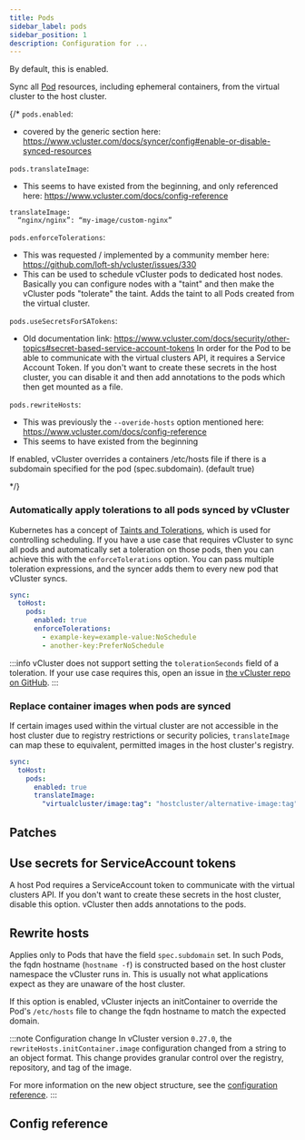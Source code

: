 ```yaml
---
title: Pods
sidebar_label: pods
sidebar_position: 1
description: Configuration for ...
---
```



By default, this is enabled.

Sync all [Pod](https://kubernetes.io/docs/concepts/workloads/pods/) resources, including ephemeral containers, from the virtual cluster to the host cluster.

{/*
`pods.enabled`:
- covered by the generic section here: https://www.vcluster.com/docs/syncer/config#enable-or-disable-synced-resources

`pods.translateImage`:
- This seems to have existed from the beginning, and only referenced here: https://www.vcluster.com/docs/config-reference

```
translateImage:
  “nginx/nginx”: “my-image/custom-nginx”
```

`pods.enforceTolerations`:
- This was requested / implemented by a community member here: https://github.com/loft-sh/vcluster/issues/330
- This can be used to schedule vCluster pods to dedicated host nodes. Basically you can configure nodes with a "taint" and then make the vCluster pods "tolerate" the taint. Adds the taint to all Pods created from the virtual cluster.


`pods.useSecretsForSATokens`:
- Old documentation link: https://www.vcluster.com/docs/security/other-topics#secret-based-service-account-tokens
In order for the Pod to be able to communicate with the virtual clusters API, it requires a Service Account Token.
If you don't want to create these secrets in the host cluster, you can disable it and then add annotations to the pods which then get mounted as a file.

`pods.rewriteHosts`:
- This was previously the `--overide-hosts` option mentioned here: https://www.vcluster.com/docs/config-reference
- This seems to have existed from the beginning

If enabled, vCluster overrides a containers /etc/hosts file if there is a subdomain specified for the pod (spec.subdomain). (default true)

*/}
### Automatically apply tolerations to all pods synced by vCluster

Kubernetes has a concept of [Taints and Tolerations](https://kubernetes.io/docs/concepts/scheduling-eviction/taint-and-toleration/), which is used for controlling scheduling.
If you have a use case that requires vCluster to sync all pods and automatically set a toleration on those pods, then you can achieve this with the `enforceTolerations` option. You can pass multiple toleration expressions, and  the syncer adds them to every new pod that vCluster syncs.

```YAML
sync:
  toHost:
    pods:
      enabled: true
      enforceTolerations:
        - example-key=example-value:NoSchedule
        - another-key:PreferNoSchedule
```

:::info
vCluster does not support setting the `tolerationSeconds` field of a toleration. If your use case requires this, open an issue in [the vCluster repo on GitHub](https://github.com/loft-sh/vcluster/issues).
:::

### Replace container images when pods are synced

If certain images used within the virtual cluster are not accessible in the host cluster due to registry restrictions or security policies, `translateImage` can map these to equivalent, permitted images in the host cluster's registry.

```YAML
sync:
  toHost:
    pods:
      enabled: true
      translateImage:
        "virtualcluster/image:tag": "hostcluster/alternative-image:tag"
```

## Patches

<Patches resource="pods" path="spec.containers[*].name" direction="toHost"  />

## Use secrets for ServiceAccount tokens

A host Pod requires a ServiceAccount token to communicate with the virtual clusters API. If you don't want to create these secrets in the host cluster, disable this option. vCluster then adds annotations to the pods.

## Rewrite hosts

Applies only to Pods that have the field `spec.subdomain` set.
In such Pods, the fqdn hostname (`hostname -f`) is constructed based on the host cluster namespace the vCluster runs in.
This is usually not what applications expect as they are unaware of the host cluster.

If this option is enabled, vCluster injects an initContainer to override the Pod's `/etc/hosts` file to change the fqdn hostname to match the expected domain.

:::note Configuration change
In vCluster version `0.27.0`, the `rewriteHosts.initContainer.image` configuration changed from a string to an object format. This change provides granular control over the registry, repository, and tag of the image.

For more information on the new object structure, see the [configuration reference](#pods-rewriteHosts-initContainer).
:::

## Config reference
<DisableResourceWarning/>

<SyncPods/>

